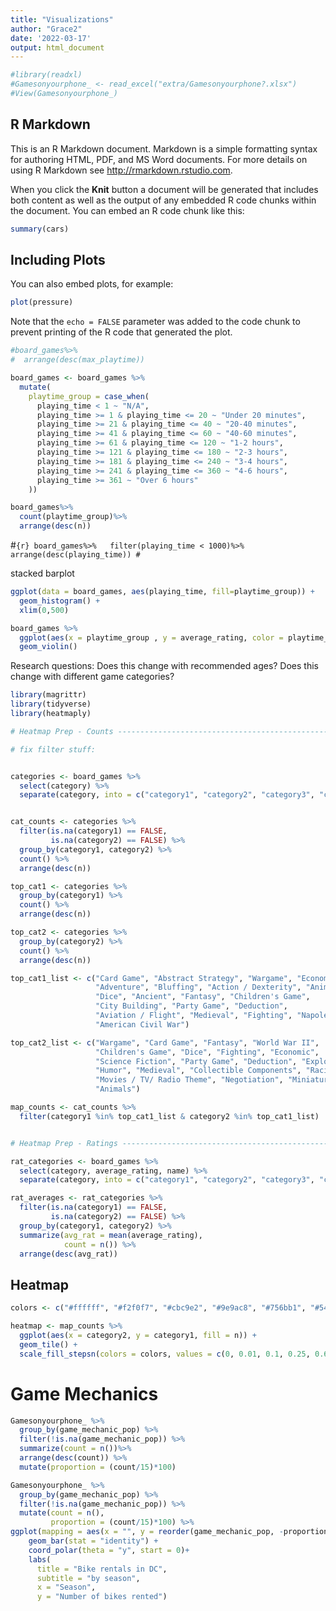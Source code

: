 ```yaml
---
title: "Visualizations"
author: "Grace2"
date: '2022-03-17'
output: html_document 
---
```


```r
#library(readxl)
#Gamesonyourphone_ <- read_excel("extra/Gamesonyourphone?.xlsx")
#View(Gamesonyourphone_) 
```

## R Markdown

This is an R Markdown document. Markdown is a simple formatting syntax for authoring HTML, PDF, and MS Word documents. For more details on using R Markdown see <http://rmarkdown.rstudio.com>.

When you click the **Knit** button a document will be generated that includes both content as well as the output of any embedded R code chunks within the document. You can embed an R code chunk like this:

```r
summary(cars)
```

## Including Plots

You can also embed plots, for example:

```r
plot(pressure)
```

Note that the `echo = FALSE` parameter was added to the code chunk to prevent printing of the R code that generated the plot.

```r
#board_games%>%
#  arrange(desc(max_playtime))

board_games <- board_games %>%
  mutate(
    playtime_group = case_when(
      playing_time < 1 ~ "N/A",
      playing_time >= 1 & playing_time <= 20 ~ "Under 20 minutes",
      playing_time >= 21 & playing_time <= 40 ~ "20-40 minutes",
      playing_time >= 41 & playing_time <= 60 ~ "40-60 minutes",
      playing_time >= 61 & playing_time <= 120 ~ "1-2 hours",
      playing_time >= 121 & playing_time <= 180 ~ "2-3 hours",
      playing_time >= 181 & playing_time <= 240 ~ "3-4 hours",
      playing_time >= 241 & playing_time <= 360 ~ "4-6 hours",
      playing_time >= 361 ~ "Over 6 hours"
    ))
```

```r
board_games%>%
  count(playtime_group)%>%
  arrange(desc(n))
```


#```{r}
board_games%>%
  filter(playing_time < 1000)%>%
  arrange(desc(playing_time))
#```

stacked barplot
 

```r
ggplot(data = board_games, aes(playing_time, fill=playtime_group)) +
  geom_histogram() +
  xlim(0,500)
```
```r
board_games %>% 
  ggplot(aes(x = playtime_group , y = average_rating, color = playtime_group)) +
  geom_violin()
```

Research questions: Does this change with recommended ages? 
Does this change with different game categories?


```r
library(magrittr)
library(tidyverse)
library(heatmaply)

# Heatmap Prep - Counts ------------------------------------------------------------

# fix filter stuff: 


categories <- board_games %>% 
  select(category) %>% 
  separate(category, into = c("category1", "category2", "category3", "category4"), sep = ",")


cat_counts <- categories %>% 
  filter(is.na(category1) == FALSE,
         is.na(category2) == FALSE) %>% 
  group_by(category1, category2) %>% 
  count() %>% 
  arrange(desc(n)) 

top_cat1 <- categories %>% 
  group_by(category1) %>% 
  count() %>% 
  arrange(desc(n))

top_cat2 <- categories %>% 
  group_by(category2) %>% 
  count() %>% 
  arrange(desc(n))

top_cat1_list <- c("Card Game", "Abstract Strategy", "Wargame", "Economic", 
                   "Adventure", "Bluffing", "Action / Dexterity", "Animals", 
                   "Dice", "Ancient", "Fantasy", "Children's Game", 
                   "City Building", "Party Game", "Deduction", 
                   "Aviation / Flight", "Medieval", "Fighting", "Napoleonic", 
                   "American Civil War")

top_cat2_list <- c("Wargame", "Card Game", "Fantasy", "World War II",
                   "Children's Game", "Dice", "Fighting", "Economic", 
                   "Science Fiction", "Party Game", "Deduction", "Exploration",
                   "Humor", "Medieval", "Collectible Components", "Racing",
                   "Movies / TV/ Radio Theme", "Negotiation", "Miniatures", 
                   "Animals")

map_counts <- cat_counts %>% 
  filter(category1 %in% top_cat1_list & category2 %in% top_cat1_list)


# Heatmap Prep - Ratings --------------------------------------------------

rat_categories <- board_games %>% 
  select(category, average_rating, name) %>% 
  separate(category, into = c("category1", "category2", "category3", "category4"), sep = ",")

rat_averages <- rat_categories %>% 
  filter(is.na(category1) == FALSE,
         is.na(category2) == FALSE) %>% 
  group_by(category1, category2) %>% 
  summarize(avg_rat = mean(average_rating),
            count = n()) %>% 
  arrange(desc(avg_rat)) 
```


## Heatmap 
```r
colors <- c("#ffffff", "#f2f0f7", "#cbc9e2", "#9e9ac8", "#756bb1", "#54278f")

heatmap <- map_counts %>% 
  ggplot(aes(x = category2, y = category1, fill = n)) +
  geom_tile() +
  scale_fill_stepsn(colors = colors, values = c(0, 0.01, 0.1, 0.25, 0.6, 1))
```

# Game Mechanics
```r
Gamesonyourphone_ %>% 
  group_by(game_mechanic_pop) %>% 
  filter(!is.na(game_mechanic_pop)) %>% 
  summarize(count = n())%>% 
  arrange(desc(count)) %>% 
  mutate(proportion = (count/15)*100)
```

```r
Gamesonyourphone_ %>% 
  group_by(game_mechanic_pop) %>% 
  filter(!is.na(game_mechanic_pop)) %>% 
  mutate(count = n(),
         proportion = (count/15)*100) %>% 
ggplot(mapping = aes(x = "", y = reorder(game_mechanic_pop, -proportion), fill = proportion, color = proportion)) +
    geom_bar(stat = "identity") +
    coord_polar(theta = "y", start = 0)+
    labs(
      title = "Bike rentals in DC",
      subtitle = "by season",
      x = "Season",
      y = "Number of bikes rented") 
```

